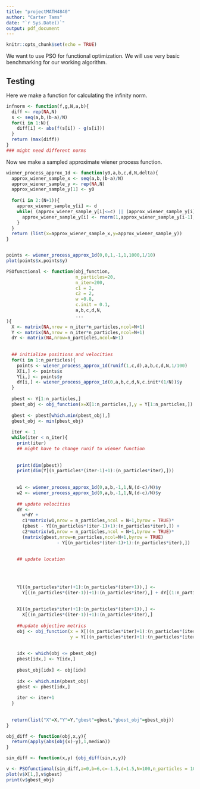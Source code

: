 ```yaml
---
title: "projectMATH4840"
author: "Carter Tams"
date: "`r Sys.Date()`"
output: pdf_document
---
```


```r
knitr::opts_chunk$set(echo = TRUE)
```

We want to use PSO for functional optimization. We will use very basic benchmarking for our working algorithm.

## Testing 

Here we make a function for calculating the infinity norm.

```r
infnorm <- function(f,g,N,a,b){
  diff <- rep(NA,N)
  s <- seq(a,b,(b-a)/N)
  for(i in 1:N){
    diff[i] <- abs(f(s[i]) - g(s[i]))
  }
  return (max(diff))
}
### might need different norms
```

Now we make a sampled approximate wiener process function.

```r

wiener_process_approx_1d <- function(y0,a,b,c,d,N,delta){
  approx_wiener_sample_x <- seq(a,b,(b-a)/N)
  approx_wiener_sample_y <- rep(NA,N)
  approx_wiener_sample_y[1] <- y0
  
  for(i in 2:(N+1)){
    approx_wiener_sample_y[i] <- d
    while( (approx_wiener_sample_y[i]<=c) || (approx_wiener_sample_y[i]>=d) ){
      approx_wiener_sample_y[i] <- rnorm(1,approx_wiener_sample_y[i-1],delta)
    }
  }
  return (list(x=approx_wiener_sample_x,y=approx_wiener_sample_y))
}


points <- wiener_process_approx_1d(0,0,1,-1,1,1000,1/10)
plot(points$x,points$y)
```



```r

PSOfunctional <- function(obj_function,
                          n_particles=20,
                          n_iter=200,
                          c1 = 2,
                          c2 = 2,
                          w =0.8,
                          c.init = 0.1,
                          a,b,c,d,N,
                          ...
){
  X <- matrix(NA,nrow = n_iter*n_particles,ncol=N+1)
  Y <- matrix(NA,nrow = n_iter*n_particles,ncol=N+1)
  dY <- matrix(NA,nrow=n_particles,ncol=N+1)
  
  
  ## initialize positions and velocities
  for(i in 1:n_particles){
    points <- wiener_process_approx_1d(runif(1,c,d),a,b,c,d,N,1/100)
    X[i,] <- points$x
    Y[i,] <- points$y
    dY[i,] <- wiener_process_approx_1d(0,a,b,c,d,N,c.init*(1/N))$y
  }
  
  pbest <- Y[1:n_particles,]
  pbest_obj <- obj_function(x=X[1:n_particles,],y = Y[1:n_particles,])
  
  gbest <- pbest[which.min(pbest_obj),]
  gbest_obj <- min(pbest_obj)
  
  iter <- 1
  while(iter < n_iter){
    print(iter)
    ## might have to change runif to wiener function
    
    
    print(dim(pbest))
    print(dim(Y[(n_particles*(iter-1)+1):(n_particles*iter),]))
    
    
    w1 <- wiener_process_approx_1d(0,a,b,-1,1,N,(d-c)/N)$y
    w2 <- wiener_process_approx_1d(0,a,b,-1,1,N,(d-c)/N)$y
    
    ## update velocities
    dY <- 
      w*dY + 
      c1*matrix(w1,nrow = n_particles,ncol = N+1,byrow = TRUE)*
      (pbest - Y[(n_particles*(iter-1)+1):(n_particles*iter),]) + 
      c2*matrix(w1,nrow = n_particles,ncol = N+1,byrow = TRUE)*
      (matrix(gbest,nrow=n_particles,ncol=N+1,byrow = TRUE) 
                   - Y[(n_particles*(iter-1)+1):(n_particles*iter),])
    
    
    ## update location
    
    
    
    
    Y[((n_particles*iter)+1):(n_particles*(iter+1)),] <-
      Y[((n_particles*(iter-1))+1):(n_particles*iter),] + dY[(1:n_particles),]
    
    
    X[((n_particles*iter)+1):(n_particles*(iter+1)),] <-
      X[((n_particles*(iter-1))+1):(n_particles*iter),]
    
    ##update objective metrics
    obj <- obj_function(x = X[((n_particles*iter)+1):(n_particles*(iter+1)),],
                        y = Y[((n_particles*iter)+1):(n_particles*(iter+1)),])
    
    
    idx <- which(obj <= pbest_obj)
    pbest[idx,] <- Y[idx,]
    
    pbest_obj[idx] <- obj[idx]
    
    idx <- which.min(pbest_obj)
    gbest <- pbest[idx,]
    
    iter <- iter+1
  }
  
  
  return(list("X"=X,"Y"=Y,"gbest"=gbest,"gbest_obj"=gbest_obj))
}


```



```r
obj_diff <- function(obj,x,y){
  return(apply(abs(obj(x)-y),1,median))
}

sin_diff <- function(x,y) {obj_diff(sin,x,y)}

```


```r

v <- PSOfunctional(sin_diff,a=0,b=6,c=-1.5,d=1.5,N=100,n_particles = 100, n_iter = 1000)
plot(v$X[1,],v$gbest)
print(v$gbest_obj)
```